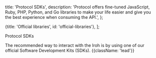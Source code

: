
  title: 'Protocol SDKs',
  description:
    'Protocol offers fine-tuned JavaScript, Ruby, PHP, Python, and Go libraries to make your life easier and give you the best experience when consuming the API.',
};

  {title: 'Official libraries', id: 'official-libraries'},
];

Protocol SDKs

The recommended way to interact with the Iroh is by using one of our official Software Development Kits (SDKs). {{className: 'lead'}}

<Libraries />
